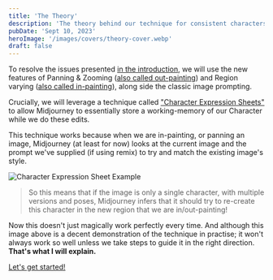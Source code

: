 ```yaml
---
title: 'The Theory'
description: 'The theory behind our technique for consistent characters in Midjourney'
pubDate: 'Sept 10, 2023'
heroImage: '/images/covers/theory-cover.webp'
draft: false
---
```



To resolve the issues presented [in the introduction](/character/introduction), we will use the new features of Panning & Zooming 
([also called out-painting](https://www.cutout.pro/blog/ai-insight/what-is-outpainting-feature/)) and Region varying 
([also called in-painting](https://en.wikipedia.org/wiki/Inpainting#Digital_inpainting)), along side the classic 
image prompting.

Crucially, we will leverage a technique called ["Character Expression Sheets"](https://en.wikipedia.org/wiki/Model_sheet) to 
allow Midjourney to essentially store a working-memory of our Character while we do these edits.

This technique works because when we are in-painting, or panning an image, Midjourney (at least for now) looks at the current
image and the prompt we've supplied (if using remix) to try and match the existing image's style. 

<Image src={theory1} alt="Character Expression Sheet Example" />

> So this means that
if the image is only a single character, with multiple versions and poses, Midjourney infers that it should try to
re-create this character in the new region that we are in/out-painting!

Now this doesn't just magically work perfectly every time. And although this image above is a decent demonstration
of the technique in practise; it won't always work so well unless we take steps to guide it in the right direction. 
**That's what I will explain.**

[Let's get started!](/character/generating-a-base)